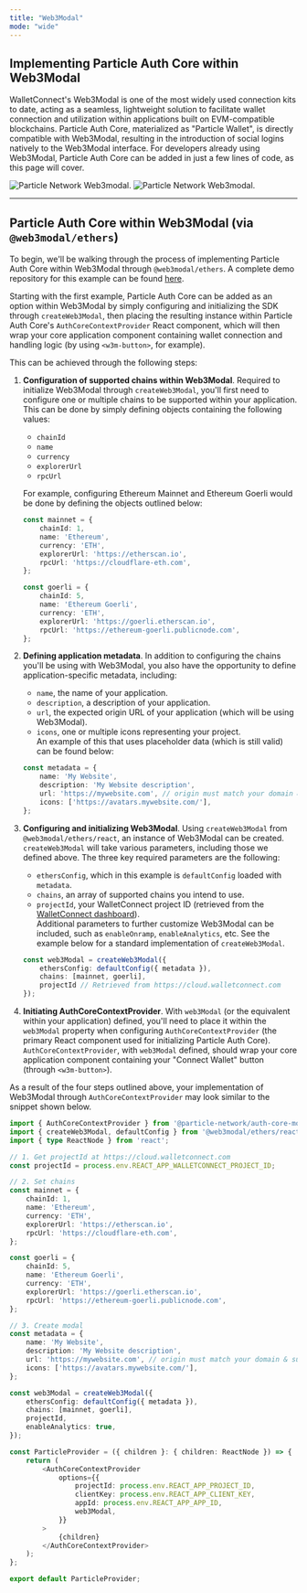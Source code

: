 ```yaml
---
title: "Web3Modal"
mode: "wide"
---
```


## Implementing Particle Auth Core within Web3Modal

WalletConnect's Web3Modal is one of the most widely used connection kits to date, acting as a seamless, lightweight solution to facilitate wallet connection and utilization within applications built on EVM-compatible blockchains. Particle Auth Core, materialized as "Particle Wallet", is directly compatible with Web3Modal, resulting in the introduction of social logins natively to the Web3Modal interface. For developers already using Web3Modal, Particle Auth Core can be added in just a few lines of code, as this page will cover.

<img
  className="block dark:hidden"
  src="/resources/quickstart/connection-kits/images/web3modal.png"
  alt="Particle Network Web3modal."
/>
<img
  className="hidden dark:block"
  src="/resources/quickstart/connection-kits/images/web3modal.png"
  alt="Particle Network Web3modal."
/>

***

## Particle Auth Core within Web3Modal (via `@web3modal/ethers`)

To begin, we'll be walking through the process of implementing Particle Auth Core within Web3Modal through `@web3modal/ethers`. A complete demo repository for this example can be found [here](https://github.com/TABASCOatw/particle-web3modal-boilerplate).

Starting with the first example, Particle Auth Core can be added as an option within Web3Modal by simply configuring and initializing the SDK through `createWeb3Modal`, then placing the resulting instance within Particle Auth Core's `AuthCoreContextProvider` React component, which will then wrap your core application component containing wallet connection and handling logic (by using `<w3m-button>`, for example).

This can be achieved through the following steps:

1. **Configuration of supported chains within Web3Modal**. Required to initialize Web3Modal through `createWeb3Modal`, you'll first need to configure one or multiple chains to be supported within your application. This can be done by simply defining objects containing the following values:

   - `chainId`
   - `name`
   - `currency`
   - `explorerUrl`
   - `rpcUrl`

   For example, configuring Ethereum Mainnet and Ethereum Goerli would be done by defining the objects outlined below: 

   ```typescript typescript
   const mainnet = {
       chainId: 1,
       name: 'Ethereum',
       currency: 'ETH',
       explorerUrl: 'https://etherscan.io',
       rpcUrl: 'https://cloudflare-eth.com',
   };

   const goerli = {
       chainId: 5,
       name: 'Ethereum Goerli',
       currency: 'ETH',
       explorerUrl: 'https://goerli.etherscan.io',
       rpcUrl: 'https://ethereum-goerli.publicnode.com',
   };
   ```
2. **Defining application metadata**. In addition to configuring the chains you'll be using with Web3Modal, you also have the opportunity to define application-specific metadata, including:
   - `name`, the name of your application.
   - `description`, a description of your application.
   - `url`, the expected origin URL of your application (which will be using Web3Modal).
   - `icons`, one or multiple icons representing your project.  
     An example of this that uses placeholder data (which is still valid) can be found below:

   ```typescript typescript
   const metadata = {
       name: 'My Website',
       description: 'My Website description',
       url: 'https://mywebsite.com', // origin must match your domain & subdomain
       icons: ['https://avatars.mywebsite.com/'],
   };
   ```
3. **Configuring and initializing Web3Modal**. Using `createWeb3Modal` from `@web3modal/ethers/react`, an instance of Web3Modal can be created. `createWeb3Modal` will take various parameters, including those we defined above. The three key required parameters are the following:
   - `ethersConfig`, which in this example is `defaultConfig` loaded with `metadata`.
   - `chains`, an array of supported chains you intend to use.
   - `projectId`, your WalletConnect project ID (retrieved from the [WalletConnect dashboard](https://cloud.walletconnect.com)).  
     Additional parameters to further customize Web3Modal can be included, such as `enableOnramp`, `enableAnalytics`, etc. See the example below for a standard implementation of `createWeb3Modal`.
  
   ```typescript typescript
   const web3Modal = createWeb3Modal({
       ethersConfig: defaultConfig({ metadata }),
       chains: [mainnet, goerli],
       projectId // Retrieved from https://cloud.walletconnect.com
   });
   ```
4. **Initiating AuthCoreContextProvider**. With `web3Modal` (or the equivalent within your application) defined, you'll need to place it within the `web3Modal` property when configuring `AuthCoreContextProvider` (the primary React component used for initializing Particle Auth Core). `AuthCoreContextProvider`, with `web3Modal` defined, should wrap your core application component containing your "Connect Wallet" button (through `<w3m-button>`).

As a result of the four steps outlined above, your implementation of Web3Modal through `AuthCoreContextProvider` may look similar to the snippet shown below.

```typescript typescript
import { AuthCoreContextProvider } from '@particle-network/auth-core-modal';
import { createWeb3Modal, defaultConfig } from '@web3modal/ethers/react';
import { type ReactNode } from 'react';

// 1. Get projectId at https://cloud.walletconnect.com
const projectId = process.env.REACT_APP_WALLETCONNECT_PROJECT_ID;

// 2. Set chains
const mainnet = {
    chainId: 1,
    name: 'Ethereum',
    currency: 'ETH',
    explorerUrl: 'https://etherscan.io',
    rpcUrl: 'https://cloudflare-eth.com',
};

const goerli = {
    chainId: 5,
    name: 'Ethereum Goerli',
    currency: 'ETH',
    explorerUrl: 'https://goerli.etherscan.io',
    rpcUrl: 'https://ethereum-goerli.publicnode.com',
};

// 3. Create modal
const metadata = {
    name: 'My Website',
    description: 'My Website description',
    url: 'https://mywebsite.com', // origin must match your domain & subdomain
    icons: ['https://avatars.mywebsite.com/'],
};

const web3Modal = createWeb3Modal({
    ethersConfig: defaultConfig({ metadata }),
    chains: [mainnet, goerli],
    projectId,
    enableAnalytics: true,
});

const ParticleProvider = ({ children }: { children: ReactNode }) => {
    return (
        <AuthCoreContextProvider
            options={{
                projectId: process.env.REACT_APP_PROJECT_ID,
                clientKey: process.env.REACT_APP_CLIENT_KEY,
                appId: process.env.REACT_APP_APP_ID,
                web3Modal,
            }}
        >
            {children}
        </AuthCoreContextProvider>
    );
};

export default ParticleProvider;
```